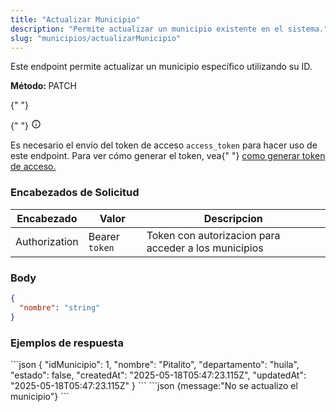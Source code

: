 ```yaml
---
title: "Actualizar Municipio"
description: "Permite actualizar un municipio existente en el sistema."
slug: "municipios/actualizarMunicipio"
---
```



Este endpoint permite actualizar un municipio específico utilizando su ID.

<p>
  <strong>Método: </strong>
  <span class="sl-badge note small astro-avdet4wd">PATCH</span>
</p>

<Tabs>
  <TabItem label="Endpoint">
    <ApiEndpoint url={`${API_BASE_URL}/municipios/update/:id`} />
  </TabItem>
</Tabs>

<aside aria-label="Nota" class="starlight-aside starlight-aside--note">
  {" "}
  <p class="starlight-aside__title" aria-hidden="true">
    {" "}
    <svg
      aria-hidden="true"
      class="starlight-aside__icon astro-c6vsoqas"
      width="16"
      height="16"
      viewBox="0 0 24 24"
      fill="currentColor"
      style="--sl-icon-size: 1em;"
    >
      <path d="M12 11a1 1 0 0 0-1 1v4a1 1 0 0 0 2 0v-4a1 1 0 0 0-1-1Zm.38-3.92a1 1 0 0 0-.76 0 1 1 0 0 0-.33.21 1.15 1.15 0 0 0-.21.33 1 1 0 0 0 .21 1.09c.097.088.209.16.33.21A1 1 0 0 0 13 8a1.05 1.05 0 0 0-.29-.71 1 1 0 0 0-.33-.21ZM12 2a10 10 0 1 0 0 20 10 10 0 0 0 0-20Zm0 18a8 8 0 1 1 0-16.001A8 8 0 0 1 12 20Z"></path>
      Nota{" "}
    </svg>
  </p>
  Es necesario el envío del token de acceso <code>access_token</code> para hacer
  uso de este endpoint. Para ver cómo generar el token, vea{" "}
  <a href="/usuarios/login">como generar token de acceso.</a>
</aside>

<h3>Encabezados de Solicitud</h3>

| Encabezado    | Valor          | Descripcion                                          |
| ------------- | -------------- | ---------------------------------------------------- |
| Authorization | Bearer `token` | Token con autorizacion para acceder a los municipios |

### Body

```json
{
  "nombre": "string"
}
```

<h3>Ejemplos de respuesta</h3>

<Tabs>
  <TabItem label="Status 200">
  ```json
{
    "idMunicipio": 1,
    "nombre": "Pitalito",
    "departamento": "huila",
    "estado": false,
    "createdAt": "2025-05-18T05:47:23.115Z",
    "updatedAt": "2025-05-18T05:47:23.115Z"
}  
```
  </TabItem>

  <TabItem label="Status 400">
  ```json
  {message:"No se actualizo el municipio"}
  ```
  </TabItem>
</Tabs>
